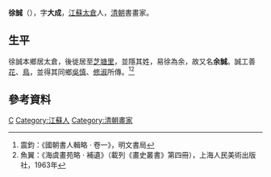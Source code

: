 {{Otheruses|other=名为徐诚的其他人物|徐诚}}

'''徐誠'''（{{bd||？|？||}}），字'''大成'''，[[江蘇|江蘇]][[太倉|太倉]]人，[[清朝|清朝]]書畫家。

== 生平 ==
徐誠本鄉居太倉，後徙居至[[芝塘里|芝塘里]]，並隱其姓，易徐為余，故又名'''余誠'''。誠工善[[花|花]]、[[鳥|鳥]]，並得其同鄉[[吳慎|吳慎]]、[[修淑|修淑]]所傳。<ref>震鈞：《國朝書人輯略 ‧ 卷一》，明文書局</ref><ref>魚翼：《海虞畫苑略 ‧ 補遺》（載列《畫史叢書》第四冊），上海人民美術出版社，1963年</ref>

==參考資料==
{{reflist}}

{{Authority control}}

{{DEFAULTSORT:Xu徐}}
[[Category:徐姓|C]]
[[Category:江蘇人|Category:江蘇人]]
[[Category:清朝畫家|Category:清朝畫家]]


{{清朝人物小作品}}